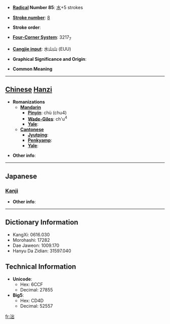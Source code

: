 * '''[[Wiktionary:Chinese radical index| Radical]] Number 85''': [[Wiktionary:Chinese radical index 水|水]]+5 strokes

* '''[[Wiktionary:Chinese total strokes index|Stroke number]]''': [[Wiktionary:Chinese total strokes index 8|8]]

* '''Stroke order''': 

* '''[[Wiktionary:Chinese four corner index|Four-Corner System]]''': 3217<sub>7</sub>

* '''[[Wiktionary:Chinese Cangjie index|Cangjie input]]''': 水山山 (EUU)

* '''Graphical Significance and Origin''': 

* '''Common Meaning'''

----

== [[Chinese]] [[Hanzi]] ==

* '''Romanizations'''
** '''[[Mandarin]]'''
*** '''[[Pinyin]]''': chù (chu4)
*** '''[[Wade-Giles]]''': ch'u<sup>4</sup>
*** '''[[Yale]]''': 
** '''[[Cantonese]]'''
*** '''[[Jyutping]]''':
*** '''[[Penkyamp]]''': 
*** '''[[Yale]]''': 

* '''Other info''': 

----

==Japanese==
===[[Kanji]]===
{{kanji|on readings=[[ちゅつ]] (chutsu), [[こつ]] (kotsu), [[こち]] (kochi)
|kun readings=
}}

* '''Other info''':  

----

== Dictionary Information ==

* KangXi: 0616.030
* Morohashi: 17282
* Dae Jaweon: 1009.170
* Hanyu Da Zidian: 31597.040

== Technical Information ==

* '''Unicode''':
** Hex: 6CCF
** Decimal: 27855
* '''Big5''':
** Hex: CD4D
** Decimal: 52557

[[fr:泏]]